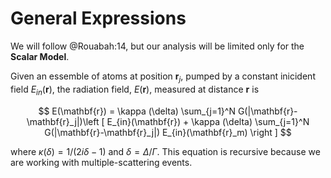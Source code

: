# General Expressions

We will follow @Rouabah:14, but our analysis will be limited only for the **Scalar Model**.

Given an essemble of atoms at position $\textbf{r}_j$, pumped by a constant inicident field $E_{in}(\mathbf{r})$, the radiation field, $E(\mathbf{r})$, measured at distance $\mathbf{r}$ is

$$
E(\mathbf{r}) = \kappa (\delta) \sum_{j=1}^N G(|\mathbf{r}-\mathbf{r}_j|)\left [ E_{in}(\mathbf{r}) +  \kappa (\delta) \sum_{j=1}^N G(|\mathbf{r}-\mathbf{r}_j|) E_{in}(\mathbf{r}_m) \right ]
$$

where $\kappa (\delta) = 1/(2i\delta - 1)$ and $\delta = \Delta/\Gamma$. This equation is recursive because we are working with multiple-scattering events.